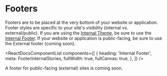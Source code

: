 
<Meta title="Global Layout/Footers/Overview" />

# Footers

Footers are to be placed at the very bottom of your website or application. Footer styles are specific to your site's visibility (internal vs. external/public). If you are using the [Internal Theme](/?path=/docs/foundation-themes--internal), be sure to use the [Internal Footer](/?path=/docs/global-layout-footers-for-internal-sites--for-internal-sites). If your website or application is public-facing, be sure to use the External footer (coming soon).

<ReactDocsComponentList
  components={[
    {
      heading: 'Internal Footer',
      meta: FooterInternalStories,
      fullWidth: true,
      fullCanvas: true,
    },
  ]}
/>

A footer for public-facing (external) sites is coming soon.
